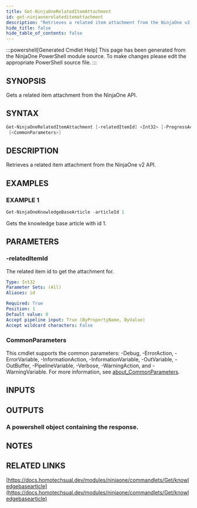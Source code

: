 ```yaml
---
title: Get-NinjaOneRelatedItemAttachment
id: get-ninjaonerelateditemattachment
description: "Retrieves a related item attachment from the NinjaOne v2 API."
hide_title: false
hide_table_of_contents: false
---
```


:::powershell[Generated Cmdlet Help]
This page has been generated from the NinjaOne PowerShell module source. To make changes please edit the appropriate PowerShell source file.
:::

## SYNOPSIS

Gets a related item attachment from the NinjaOne API.

## SYNTAX

```powershell
Get-NinjaOneRelatedItemAttachment [-relatedItemId] <Int32> [-ProgressAction <ActionPreference>]
 [<CommonParameters>]
```

## DESCRIPTION

Retrieves a related item attachment from the NinjaOne v2 API.

## EXAMPLES

### EXAMPLE 1

```powershell
Get-NinjaOneKnowledgeBaseArticle -articleId 1
```

Gets the knowledge base article with id 1.

## PARAMETERS

### -relatedItemId

The related item id to get the attachment for.

```yaml
Type: Int32
Parameter Sets: (All)
Aliases: id

Required: True
Position: 1
Default value: 0
Accept pipeline input: True (ByPropertyName, ByValue)
Accept wildcard characters: False
```

### CommonParameters

This cmdlet supports the common parameters: -Debug, -ErrorAction, -ErrorVariable, -InformationAction, -InformationVariable, -OutVariable, -OutBuffer, -PipelineVariable, -Verbose, -WarningAction, and -WarningVariable. For more information, see [about_CommonParameters](http://go.microsoft.com/fwlink/?LinkID=113216).

## INPUTS


## OUTPUTS

### A powershell object containing the response.

## NOTES

## RELATED LINKS

[https://docs.homotechsual.dev/modules/ninjaone/commandlets/Get/knowledgebasearticle](https://docs.homotechsual.dev/modules/ninjaone/commandlets/Get/knowledgebasearticle)
